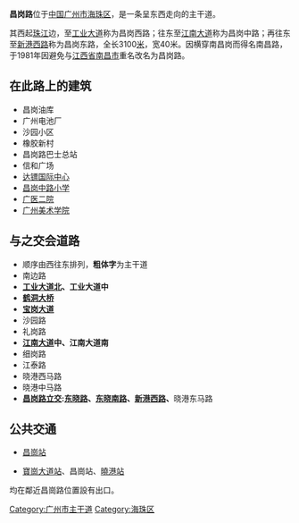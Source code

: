 {{Infobox Guangzhou Road
|中文道路名称=昌 岗 路
|图片=文件:Changgang Road.JPG
|图片说明=昌岗中路橡胶新村路段
|道路名称拼音= Changgang Lu
|行车线数量=8～10[[车道|车道]]
|道路总长度=3.100
|道路方向=东西
|所在地区=[[广州市|广州市]][[海珠区|海珠区]]
|起点=[[珠江|珠江]]边
|终点=[[昌岗路立交|昌岗路立交]]
|道路命名日期=1981年
|命名缘由=避免与江西省南昌市重名
|道路旧名=南昌路
|车速限制=60
}}
'''昌岗路'''位于[[中国|中国]][[广州市|广州市]][[海珠区|海珠区]]，是一条呈东西走向的主干道。

其西起[[珠江|珠江]]边，至[[工业大道_(广州)|工业大道]]称为昌岗西路；往东至[[江南大道_(廣州)|江南大道]]称为昌岗中路；再往东至[[新港路|新港西路]]称为昌岗东路，全长3100[[米_(單位)|米]]，宽40米。因横穿南昌岗而得名南昌路，于1981年因避免与[[江西省|江西省]][[南昌市|南昌市]]重名改名为昌岗路。

== 在此路上的建筑 ==
*昌岗油库
*广州电池厂
*沙园小区
*橡胶新村
*昌岗路巴士总站
*信和广场
*[[達鏢國際中心|达镖国际中心]]
*[[昌岗中路小学|昌岗中路小学]]
*[[广医二院|广医二院]]
*[[广州美术学院|广州美术学院]]

== 与之交会道路 ==
*顺序由西往东排列，'''粗体字'''为主干道
*南边路
*'''[[工业大道_(广州)|工业大道北]]、工业大道中'''
*'''[[鹤洞大桥|鹤洞大桥]]'''
*'''[[宝岗大道|宝岗大道]]'''
*沙园路
*礼岗路
*'''[[江南大道_(廣州)|江南大道]]中、江南大道南'''
*细岗路
*江泰路
*晓港西马路
*晓港中马路
*'''[[昌岗路立交|昌岗路立交]]:[[東曉路|东晓路]]、[[东晓南路|东晓南路]]、[[新港路|新港西路]]、'''晓港东马路
==公共交通==
*{{廣州地鐵路線鏈接|2|SL}}[[昌崗站|昌崗站]]
*{{廣州地鐵路線鏈接|8|SL}}[[宝岗大道站|寶崗大道站]]、昌崗站、[[晓港站|曉港站]]
均在鄰近昌崗路位置設有出口。

{{广州主要道路}}
[[Category:广州市主干道|Category:广州市主干道]]
[[Category:海珠区|Category:海珠区]]